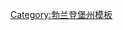 {{Navbox
|bodyclass=hlist
|name=易北-埃尔斯特县行政区划
|title=[[德国]][[勃兰登堡州]][[易北-埃尔斯特县]]行政区划
|image=[[File:Wappen des Landkreises Elbe-Elster.svg|60px|易北-埃尔斯特县县徽]]
|above=
|list1=
*[[巴特利本韦达]]
*[[克里尼茨]]
*[[多伯卢格-基希海恩]]
*[[埃尔斯特韦达]]
*[[法尔肯贝格 (易北-埃尔斯特县)|法尔肯贝格]]
*[[菲希特瓦尔德]]
*[[芬斯特瓦尔德]]
*[[戈尔登-施陶皮茨]]
*[[格勒登]]
*[[大蒂米希]]
*[[海德兰 (勃兰登堡州)|海德兰]]
*'''[[黑尔茨贝格]]'''
*[[希尔施费尔德 (勃兰登堡州)|希尔施费尔德]]
*[[霍恩布科]]
*[[霍恩莱皮施]]
*[[克雷米茨奥厄]]
*[[莱布萨]]
*[[利希特费尔德-沙克斯多夫]]
*[[马森-下劳西茨]]
*[[梅尔茨多夫]]
*[[米尔贝格 (勃兰登堡)|米尔贝格]]
*[[普莱萨]]
*[[勒德兰]]
*[[吕克斯多夫 (勃兰登堡州)|吕克斯多夫]]
*[[萨尔加斯特]]
*[[希尔达]]
*[[施利本]]
*[[申博恩 (勃兰登堡州)|申博恩]]
*[[舍讷瓦尔德]]
*[[施拉登 (勃兰登堡州)|施拉登]]
*[[松讷瓦尔德]]
*[[特勒比茨]]
*[[于比高-瓦伦布吕克]]
|below=
}}<noinclude>
[[Category:勃兰登堡州模板]]
</noinclude>